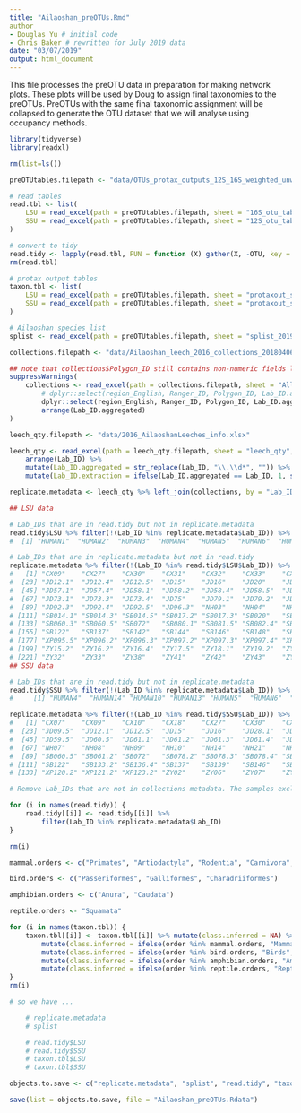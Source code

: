 ```yaml
---
title: "Ailaoshan_preOTUs.Rmd"
author
- Douglas Yu # initial code
- Chris Baker # rewritten for July 2019 data
date: "03/07/2019"
output: html_document
---
```


This file processes the preOTU data in preparation for making network plots. These plots will be used by Doug to assign final taxonomies to the preOTUs. PreOTUs with the same final taxonomic assignment will be collapsed to generate the OTU dataset that we will analyse using occupancy methods.

```r
library(tidyverse)
library(readxl)
```

```r
rm(list=ls())
```

```r
preOTUtables.filepath <- "data/OTUs_protax_outputs_12S_16S_weighted_unweighted_20190624.xlsx"

# read tables
read.tbl <- list(
    LSU = read_excel(path = preOTUtables.filepath, sheet = "16S_otu_table_swarm_lulu_201906", na = "NA", col_names = TRUE),
    SSU = read_excel(path = preOTUtables.filepath, sheet = "12S_otu_table_swarm_lulu_201906", na = "NA", col_names = TRUE)
)

# convert to tidy
read.tidy <- lapply(read.tbl, FUN = function (X) gather(X, -OTU, key = "Lab_ID", value = "reads"))
rm(read.tbl)

# protax output tables
taxon.tbl <- list(
    LSU = read_excel(path = preOTUtables.filepath, sheet = "protaxout_swarm_16S_weighted_un", na = "NA", col_names = TRUE),
    SSU = read_excel(path = preOTUtables.filepath, sheet = "protaxout_swarm_12S_weighted_un", na = "NA", col_names = TRUE)
)

# Ailaoshan species list
splist <- read_excel(path = preOTUtables.filepath, sheet = "splist_20190516", na = "NA", col_names = TRUE)
```

```r
collections.filepath <- "data/Ailaoshan_leech_2016_collections_20180406.xlsx"

## note that collections$Polygon_ID still contains non-numeric fields like '25 or 24' that get converted to NA upon import and give rise to warnings here
suppressWarnings(
    collections <- read_excel(path = collections.filepath, sheet = "All", col_names = TRUE, na=c("NA","？？？")) %>%
        # dplyr::select(region_English, Ranger_ID, Polygon_ID, Lab_ID.aggregated, Big_tubes, Small_tubes, leech_qty, starts_with("Tube_"), lysis_buffer, leech_volume) %>%
        dplyr::select(region_English, Ranger_ID, Polygon_ID, Lab_ID.aggregated) %>%
        arrange(Lab_ID.aggregated)
)
```

```r

leech_qty.filepath <- "data/2016_AilaoshanLeeches_info.xlsx"

leech_qty <- read_excel(path = leech_qty.filepath, sheet = "leech_qty", col_names = TRUE, na=c("NA","？？？")) %>%
    arrange(Lab_ID) %>%
    mutate(Lab_ID.aggregated = str_replace(Lab_ID, "\\.\\d*", "")) %>%
    mutate(Lab_ID.extraction = ifelse(Lab_ID.aggregated == Lab_ID, 1, str_replace(Lab_ID, ".*\\.", "")))
```

```r
replicate.metadata <- leech_qty %>% left_join(collections, by = "Lab_ID.aggregated") %>% select(Lab_ID.aggregated, Lab_ID, Lab_ID.extraction, everything())
```

```r

## LSU data

# Lab_IDs that are in read.tidy but not in replicate.metadata
read.tidy$LSU %>% filter(!(Lab_ID %in% replicate.metadata$Lab_ID)) %>% pull(Lab_ID) %>% unique()
#  [1] "HUMAN1"  "HUMAN2"  "HUMAN3"  "HUMAN4"  "HUMAN5"  "HUMAN6"  "HUMAN7"  "HUMAN8"  "HUMAN10" "HUMAN12" "CXNCE"   "HUMAN9"  "HUMAN11" "HUMAN13" "JDNCE"   "NC11"    "SBNCD1"  "XPNCD1"  "ZYNCD"

# Lab_IDs that are in replicate.metadata but not in read.tidy
replicate.metadata %>% filter(!(Lab_ID %in% read.tidy$LSU$Lab_ID)) %>% pull(Lab_ID) %>% unique()
#   [1] "CX09"    "CX27"    "CX30"    "CX31"    "CX32"    "CX33"    "CX34"    "CX35"    "CX36"    "CX37"    "CX38"    "CX39"    "JD02"    "JD04"    "JD06"    "JD07"    "JD08"    "JD09.1"  "JD09.2"  "JD09.3"  "JD09.4"  "JD09.5" 
#  [23] "JD12.1"  "JD12.4"  "JD12.5"  "JD15"    "JD16"    "JD20"    "JD23"    "JD24"    "JD25"    "JD28.1"  "JD28.3"  "JD28.5"  "JD29.3"  "JD29.5"  "JD30"    "JD35"    "JD36"    "JD42"    "JD44"    "JD45"    "JD53"    "JD56"   
#  [45] "JD57.1"  "JD57.4"  "JD58.1"  "JD58.2"  "JD58.4"  "JD58.5"  "JD59.1"  "JD59.2"  "JD59.4"  "JD59.5"  "JD60.1"  "JD60.2"  "JD60.3"  "JD60.5"  "JD61.1"  "JD61.2"  "JD61.3"  "JD61.4"  "JD61.5"  "JD64"    "JD66"    "JD71"   
#  [67] "JD73.1"  "JD73.3"  "JD73.4"  "JD75"    "JD79.1"  "JD79.2"  "JD79.3"  "JD79.4"  "JD79.5"  "JD82"    "JD86.1"  "JD86.2"  "JD86.3"  "JD86.4"  "JD89.1"  "JD89.2"  "JD89.3"  "JD89.4"  "JD89.5"  "JD91.2"  "JD91.3"  "JD91.4" 
#  [89] "JD92.3"  "JD92.4"  "JD92.5"  "JD96.3"  "NH03"    "NH04"    "NH07"    "NH08"    "NH09"    "NH10"    "NH14"    "NH17"    "NH21"    "NH22"    "NH23"    "NH24"    "NH25"    "NH26"    "NH28"    "NH29"    "SB007"   "SB008"  
# [111] "SB014.1" "SB014.3" "SB014.5" "SB017.2" "SB017.3" "SB020"   "SB024.1" "SB024.2" "SB024.4" "SB025.4" "SB029"   "SB032"   "SB034"   "SB039.3" "SB039.4" "SB039.5" "SB041"   "SB044"   "SB045"   "SB049"   "SB053"   "SB058.1"
# [133] "SB060.3" "SB060.5" "SB072"   "SB080.1" "SB081.5" "SB082.4" "SB083"   "SB086"   "SB087"   "SB091"   "SB092"   "SB098.2" "SB098.4" "SB098.5" "SB100"   "SB106"   "SB108"   "SB110"   "SB114"   "SB118"   "SB119"   "SB120"  
# [155] "SB122"   "SB137"   "SB142"   "SB144"   "SB146"   "SB148"   "SB154"   "XP008"   "XP013.2" "XP015.2" "XP032"   "XP042"   "XP044.1" "XP047.3" "XP062"   "XP065.4" "XP092.5" "XP093.3" "XP094.3" "XP094.4" "XP095.1" "XP095.3"
# [177] "XP095.5" "XP096.2" "XP096.3" "XP097.2" "XP097.3" "XP097.4" "XP097.5" "XP100"   "XP109.1" "XP109.2" "XP109.3" "XP109.4" "XP109.5" "XP111.1" "XP111.3" "XP111.5" "ZY02"    "ZY12.1"  "ZY12.2"  "ZY12.5"  "ZY14.3"  "ZY14.4" 
# [199] "ZY15.2"  "ZY16.2"  "ZY16.4"  "ZY17.5"  "ZY18.1"  "ZY19.2"  "ZY19.3"  "ZY19.4"  "ZY20.2"  "ZY20.4"  "ZY20.5"  "ZY21.2"  "ZY21.4"  "ZY21.5"  "ZY22.1"  "ZY22.2"  "ZY22.3"  "ZY24.2"  "ZY25"    "ZY29"    "ZY30"    "ZY31"   
# [221] "ZY32"    "ZY33"    "ZY38"    "ZY41"    "ZY42"    "ZY43"    "ZY45"    "ZY46"    "ZY47"    "ZY48"    "ZY49"    "ZY50"    "ZY53"    "ZY54.4"  "ZY54.5"  "ZY56"    "ZY57"    "ZY61"    "ZY62.3" 
## SSU data

# Lab_IDs that are in read.tidy but not in replicate.metadata
read.tidy$SSU %>% filter(!(Lab_ID %in% replicate.metadata$Lab_ID)) %>% pull(Lab_ID) %>% unique()
#     [1] "HUMAN4"  "HUMAN14" "HUMAN10" "HUMAN13" "HUMAN5"  "HUMAN6"  "HUMAN7"  "HUMAN8"  "HUMAN9"  "HUMAN11" "HUMAN12" "HUMAN1"  "HUMAN2"  "HUMAN3" 

replicate.metadata %>% filter(!(Lab_ID %in% read.tidy$SSU$Lab_ID)) %>% pull(Lab_ID) %>% unique()
#   [1] "CX07"    "CX09"    "CX10"    "CX18"    "CX27"    "CX30"    "CX31"    "CX32"    "CX33"    "CX34"    "CX35"    "CX36"    "CX37"    "CX38"    "CX39"    "JD06"    "JD07"    "JD08"    "JD09.1"  "JD09.2"  "JD09.3"  "JD09.4" 
#  [23] "JD09.5"  "JD12.1"  "JD12.5"  "JD15"    "JD16"    "JD28.1"  "JD28.2"  "JD28.3"  "JD28.4"  "JD29.5"  "JD36"    "JD38"    "JD42"    "JD44"    "JD45"    "JD57.1"  "JD57.5"  "JD58.2"  "JD58.4"  "JD58.5"  "JD59.2"  "JD59.4" 
#  [45] "JD59.5"  "JD60.5"  "JD61.1"  "JD61.2"  "JD61.3"  "JD61.4"  "JD61.5"  "JD64"    "JD66"    "JD73.1"  "JD73.3"  "JD75"    "JD79.5"  "JD89.2"  "JD89.4"  "JD89.5"  "JD91.3"  "JD91.4"  "JD92.5"  "NH03"    "NH04"    "NH06"   
#  [67] "NH07"    "NH08"    "NH09"    "NH10"    "NH14"    "NH21"    "NH22"    "NH23"    "NH24"    "NH25"    "NH26"    "NH28"    "NH29"    "SB007"   "SB008"   "SB014.3" "SB017.3" "SB024.1" "SB025.4" "SB039.3" "SB039.4" "SB060.3"
#  [89] "SB060.5" "SB061.2" "SB072"   "SB078.2" "SB078.3" "SB078.4" "SB078.5" "SB081.5" "SB082.4" "SB083"   "SB086"   "SB091"   "SB092"   "SB098.2" "SB100"   "SB109"   "SB110"   "SB112"   "SB114"   "SB118"   "SB119"   "SB120"  
# [111] "SB122"   "SB133.2" "SB136.4" "SB137"   "SB139"   "SB146"   "SB154"   "XP026"   "XP028.5" "XP034.2" "XP034.3" "XP042"   "XP049"   "XP052"   "XP082"   "XP083"   "XP094.3" "XP100"   "XP109.5" "XP111.1" "XP111.3" "XP111.5"
# [133] "XP120.2" "XP121.2" "XP123.2" "ZY02"    "ZY06"    "ZY07"    "ZY12.1"  "ZY20.2"  "ZY20.4"  "ZY20.5"  "ZY21.5"  "ZY22.3"  "ZY24.3"  "ZY27"    "ZY32"    "ZY40"    "ZY50"    "ZY56"    "ZY62.3"  "ZY62.5"
```

```r

# Remove Lab_IDs that are not in collections metadata. The samples excluded are control samples (see code block above).

for (i in names(read.tidy)) {
    read.tidy[[i]] <- read.tidy[[i]] %>%
        filter(Lab_ID %in% replicate.metadata$Lab_ID)
}

rm(i)
```

```r
mammal.orders <- c("Primates", "Artiodactyla", "Rodentia", "Carnivora", "Soricomorpha", "Erinaceomorpha")

bird.orders <- c("Passeriformes", "Galliformes", "Charadriiformes")

amphibian.orders <- c("Anura", "Caudata")

reptile.orders <- "Squamata"

for (i in names(taxon.tbl)) {
    taxon.tbl[[i]] <- taxon.tbl[[i]] %>% mutate(class.inferred = NA) %>%
        mutate(class.inferred = ifelse(order %in% mammal.orders, "Mammals", class.inferred)) %>%
        mutate(class.inferred = ifelse(order %in% bird.orders, "Birds", class.inferred)) %>%
        mutate(class.inferred = ifelse(order %in% amphibian.orders, "Amphibians", class.inferred)) %>%
        mutate(class.inferred = ifelse(order %in% reptile.orders, "Reptiles", class.inferred))
}
rm(i)
```

```r
# so we have ...

    # replicate.metadata
    # splist

    # read.tidy$LSU
    # read.tidy$SSU
    # taxon.tbl$LSU
    # taxon.tbl$SSU

objects.to.save <- c("replicate.metadata", "splist", "read.tidy", "taxon.tbl")

save(list = objects.to.save, file = "Ailaoshan_preOTUs.Rdata")
```

```r

```

